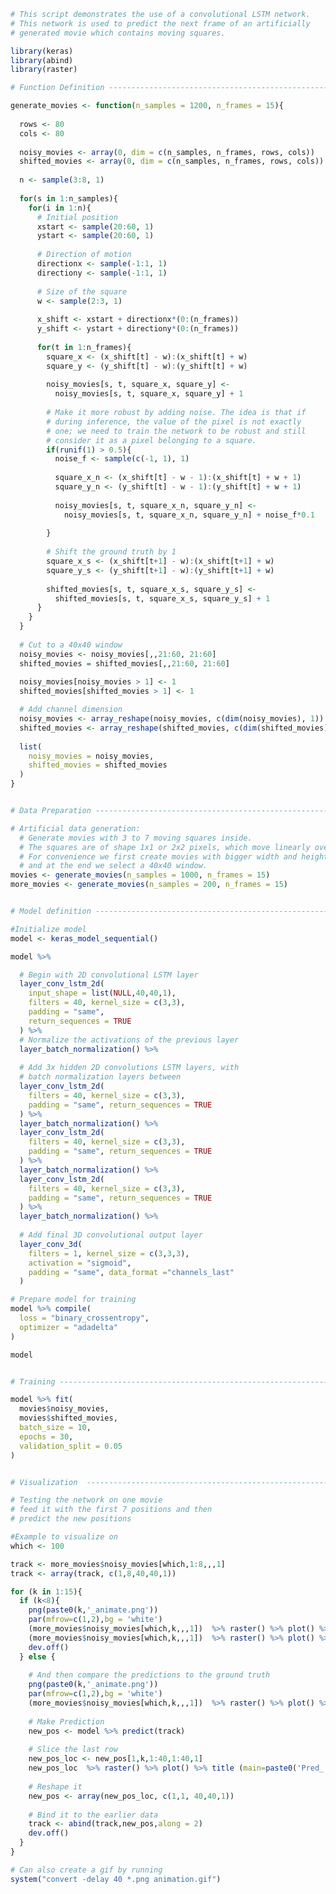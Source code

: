 
```r
# This script demonstrates the use of a convolutional LSTM network.
# This network is used to predict the next frame of an artificially
# generated movie which contains moving squares.

library(keras)
library(abind)
library(raster)

# Function Definition -----------------------------------------------------

generate_movies <- function(n_samples = 1200, n_frames = 15){
  
  rows <- 80
  cols <- 80
  
  noisy_movies <- array(0, dim = c(n_samples, n_frames, rows, cols))
  shifted_movies <- array(0, dim = c(n_samples, n_frames, rows, cols))
  
  n <- sample(3:8, 1)
  
  for(s in 1:n_samples){
    for(i in 1:n){
      # Initial position
      xstart <- sample(20:60, 1)
      ystart <- sample(20:60, 1)
      
      # Direction of motion
      directionx <- sample(-1:1, 1)
      directiony <- sample(-1:1, 1)
      
      # Size of the square
      w <- sample(2:3, 1)
      
      x_shift <- xstart + directionx*(0:(n_frames))
      y_shift <- ystart + directiony*(0:(n_frames))
      
      for(t in 1:n_frames){
        square_x <- (x_shift[t] - w):(x_shift[t] + w)
        square_y <- (y_shift[t] - w):(y_shift[t] + w)
        
        noisy_movies[s, t, square_x, square_y] <- 
          noisy_movies[s, t, square_x, square_y] + 1
        
        # Make it more robust by adding noise. The idea is that if 
        # during inference, the value of the pixel is not exactly 
        # one; we need to train the network to be robust and still 
        # consider it as a pixel belonging to a square.
        if(runif(1) > 0.5){
          noise_f <- sample(c(-1, 1), 1)
          
          square_x_n <- (x_shift[t] - w - 1):(x_shift[t] + w + 1)
          square_y_n <- (y_shift[t] - w - 1):(y_shift[t] + w + 1)
          
          noisy_movies[s, t, square_x_n, square_y_n] <- 
            noisy_movies[s, t, square_x_n, square_y_n] + noise_f*0.1
          
        }
        
        # Shift the ground truth by 1
        square_x_s <- (x_shift[t+1] - w):(x_shift[t+1] + w)
        square_y_s <- (y_shift[t+1] - w):(y_shift[t+1] + w)
        
        shifted_movies[s, t, square_x_s, square_y_s] <- 
          shifted_movies[s, t, square_x_s, square_y_s] + 1
      }
    }  
  }
  
  # Cut to a 40x40 window
  noisy_movies <- noisy_movies[,,21:60, 21:60]
  shifted_movies = shifted_movies[,,21:60, 21:60]
  
  noisy_movies[noisy_movies > 1] <- 1
  shifted_movies[shifted_movies > 1] <- 1

  # Add channel dimension
  noisy_movies <- array_reshape(noisy_movies, c(dim(noisy_movies), 1))
  shifted_movies <- array_reshape(shifted_movies, c(dim(shifted_movies), 1))
  
  list(
    noisy_movies = noisy_movies,
    shifted_movies = shifted_movies
  )
}


# Data Preparation --------------------------------------------------------

# Artificial data generation:
  # Generate movies with 3 to 7 moving squares inside.
  # The squares are of shape 1x1 or 2x2 pixels, which move linearly over time.
  # For convenience we first create movies with bigger width and height (80x80)
  # and at the end we select a 40x40 window.
movies <- generate_movies(n_samples = 1000, n_frames = 15)
more_movies <- generate_movies(n_samples = 200, n_frames = 15)


# Model definition --------------------------------------------------------

#Initialize model
model <- keras_model_sequential()

model %>%

  # Begin with 2D convolutional LSTM layer
  layer_conv_lstm_2d(
    input_shape = list(NULL,40,40,1), 
    filters = 40, kernel_size = c(3,3),
    padding = "same", 
    return_sequences = TRUE
  ) %>%
  # Normalize the activations of the previous layer
  layer_batch_normalization() %>%
  
  # Add 3x hidden 2D convolutions LSTM layers, with
  # batch normalization layers between
  layer_conv_lstm_2d(
    filters = 40, kernel_size = c(3,3),
    padding = "same", return_sequences = TRUE
  ) %>%
  layer_batch_normalization() %>%
  layer_conv_lstm_2d(
    filters = 40, kernel_size = c(3,3),
    padding = "same", return_sequences = TRUE
  ) %>%
  layer_batch_normalization() %>% 
  layer_conv_lstm_2d(
    filters = 40, kernel_size = c(3,3),
    padding = "same", return_sequences = TRUE
  ) %>%
  layer_batch_normalization() %>%
  
  # Add final 3D convolutional output layer 
  layer_conv_3d(
    filters = 1, kernel_size = c(3,3,3),
    activation = "sigmoid", 
    padding = "same", data_format ="channels_last"
  )

# Prepare model for training
model %>% compile(
  loss = "binary_crossentropy", 
  optimizer = "adadelta"
)

model


# Training ----------------------------------------------------------------

model %>% fit(
  movies$noisy_movies,
  movies$shifted_movies,
  batch_size = 10,
  epochs = 30, 
  validation_split = 0.05
)


# Visualization  ----------------------------------------------------------------

# Testing the network on one movie
# feed it with the first 7 positions and then
# predict the new positions

#Example to visualize on
which <- 100

track <- more_movies$noisy_movies[which,1:8,,,1]
track <- array(track, c(1,8,40,40,1))

for (k in 1:15){
  if (k<8){ 
    png(paste0(k,'_animate.png'))
    par(mfrow=c(1,2),bg = 'white')
    (more_movies$noisy_movies[which,k,,,1])  %>% raster() %>% plot() %>% title (main=paste0('Ground_',k)) 
    (more_movies$noisy_movies[which,k,,,1])  %>% raster() %>% plot() %>% title (main=paste0('Ground_',k)) 
    dev.off()
  } else {
    
    # And then compare the predictions to the ground truth
    png(paste0(k,'_animate.png'))
    par(mfrow=c(1,2),bg = 'white')
    (more_movies$noisy_movies[which,k,,,1])  %>% raster() %>% plot() %>% title (main=paste0('Ground_',k))
    
    # Make Prediction
    new_pos <- model %>% predict(track)
   
    # Slice the last row  
    new_pos_loc <- new_pos[1,k,1:40,1:40,1]  
    new_pos_loc  %>% raster() %>% plot() %>% title (main=paste0('Pred_',k))    
    
    # Reshape it
    new_pos <- array(new_pos_loc, c(1,1, 40,40,1))     
    
    # Bind it to the earlier data
    track <- abind(track,new_pos,along = 2)  
    dev.off()
  }
} 

# Can also create a gif by running
system("convert -delay 40 *.png animation.gif")
```


